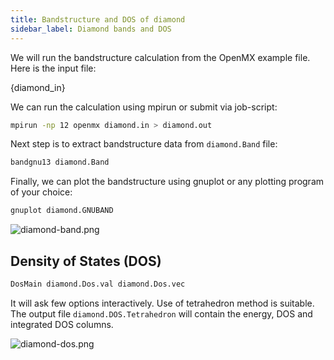 ```yaml
---
title: Bandstructure and DOS of diamond
sidebar_label: Diamond bands and DOS
---
```


We will run the bandstructure calculation from the OpenMX example file. Here is
the input file:


<CodeBlock className="fortran" title="src/diamond/diamond.in">{diamond_in}</CodeBlock>

We can run the calculation using mpirun or submit via job-script:
```bash
mpirun -np 12 openmx diamond.in > diamond.out
```

Next step is to extract bandstructure data from `diamond.Band` file:
```bash
bandgnu13 diamond.Band
```

Finally, we can plot the bandstructure using gnuplot or any plotting program of
your choice:
```bash
gnuplot diamond.GNUBAND
```

![diamond-band.png](/img/diamond-band.png)

## Density of States (DOS)

```bash
DosMain diamond.Dos.val diamond.Dos.vec
```

It will ask few options interactively. Use of tetrahedron method is suitable.
The output file `diamond.DOS.Tetrahedron` will contain the energy, DOS and
integrated DOS columns.

![diamond-dos.png](/img/diamond-dos.png)
